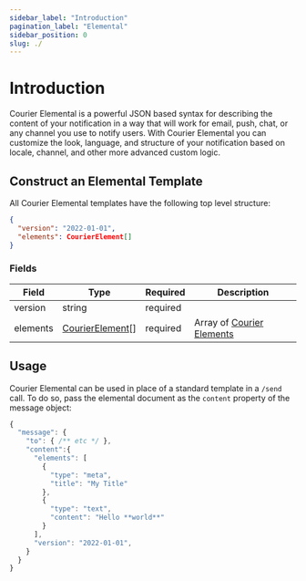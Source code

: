 ```yaml
---
sidebar_label: "Introduction"
pagination_label: "Elemental"
sidebar_position: 0
slug: ./
---
```

# Introduction

Courier Elemental is a powerful JSON based syntax for describing the content of your notification in a way that will work for email, push, chat, or any channel you use to notify users. With Courier Elemental you can customize the look, language, and structure of your notification based on locale, channel, and other more advanced custom logic.

## Construct an Elemental Template

All Courier Elemental templates have the following top level structure:

```json
{
  "version": "2022-01-01",
  "elements": CourierElement[]
}
```

### Fields

| Field    | Type                         | Required | Description                           |
| -------- | ---------------------------- | -------- | ------------------------------------- |
| version  | string                       | required |                                       |
| elements | [CourierElement](elements)[] | required | Array of [Courier Elements](elements) |

## Usage

Courier Elemental can be used in place of a standard template in a `/send` call. To do so,
pass the elemental document as the `content` property of the message object:

```js
{
  "message": {
    "to": { /** etc */ },
    "content":{
      "elements": [
        {
          "type": "meta",
          "title": "My Title"
        },
        {
          "type": "text",
          "content": "Hello **world**"
        }
      ],
      "version": "2022-01-01",
    }
  }
}
```
